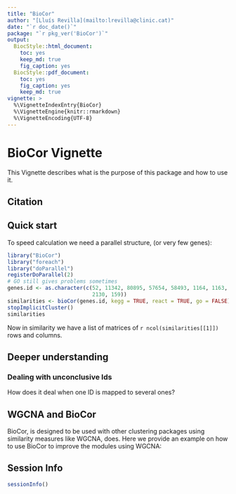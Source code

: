 ```yaml
---
title: "BioCor"
author: "[Lluís Revilla](mailto:lrevilla@clinic.cat)"
date: "`r doc_date()`"
package: "`r pkg_ver('BioCor')`"
output: 
  BiocStyle::html_document:
    toc: yes
    keep_md: true
    fig_caption: yes
  BiocStyle::pdf_document:
    toc: yes
    fig_caption: yes
    keep_md: true
vignette: >
  %\VignetteIndexEntry{BioCor}
  %\VignetteEngine{knitr::rmarkdown}
  %\VignetteEncoding{UTF-8}  
---
```


# BioCor Vignette

This Vignette describes what is the purpose of this package and how to use it.

## Citation

## Quick start

To speed calculation we need a parallel structure, (or very few genes):

```r
library("BioCor")
library("foreach")
library("doParallel")
registerDoParallel(2)
# GO still gives problems sometimes
genes.id <- as.character(c(52, 11342, 80895, 57654, 58493, 1164, 1163, 4150, 
                           2130, 159))
similarities <- bioCor(genes.id, kegg = TRUE, react = TRUE, go = FALSE)
stopImplicitCluster()
similarities
```
Now in similarity we have a list of matrices of `r ncol(similarities[[1]])` rows and columns. 

## Deeper understanding
### Dealing with unconclusive Ids
How does it deal when one ID is mapped to several ones?

## WGCNA and BioCor 

BioCor, is designed to be used with other clustering packages using similarity measures like WGCNA, does. Here we provide an example on how to use BioCor to improve the modules using WGCNA:

## Session Info
```r
sessionInfo()
```
